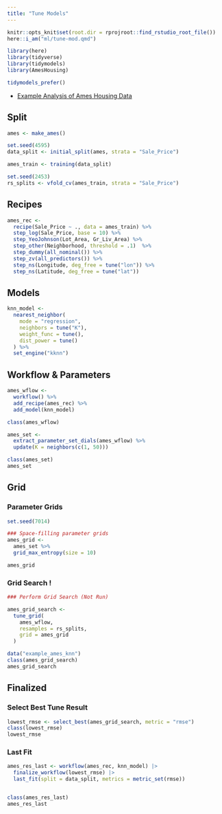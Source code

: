 ```yaml
---
title: "Tune Models"
---
```


```r
knitr::opts_knit$set(root.dir = rprojroot::find_rstudio_root_file())
here::i_am("ml/tune-mod.qmd")
```

```r
library(here)
library(tidyverse)
library(tidymodels)
library(AmesHousing)

tidymodels_prefer()
```

- [Example Analysis of Ames Housing Data](https://tune.tidymodels.org/reference/example_ames_knn.html)

## Split

```r
ames <- make_ames()

set.seed(4595)
data_split <- initial_split(ames, strata = "Sale_Price")

ames_train <- training(data_split)

set.seed(2453)
rs_splits <- vfold_cv(ames_train, strata = "Sale_Price")
```

## Recipes

```r
ames_rec <-
  recipe(Sale_Price ~ ., data = ames_train) %>%
  step_log(Sale_Price, base = 10) %>%
  step_YeoJohnson(Lot_Area, Gr_Liv_Area) %>%
  step_other(Neighborhood, threshold = .1)  %>%
  step_dummy(all_nominal()) %>%
  step_zv(all_predictors()) %>%
  step_ns(Longitude, deg_free = tune("lon")) %>%
  step_ns(Latitude, deg_free = tune("lat"))
```


## Models

```r
knn_model <-
  nearest_neighbor(
    mode = "regression",
    neighbors = tune("K"),
    weight_func = tune(),
    dist_power = tune()
  ) %>%
  set_engine("kknn")
```


## Workflow & Parameters

```r
ames_wflow <-
  workflow() %>%
  add_recipe(ames_rec) %>%
  add_model(knn_model)

class(ames_wflow)
```

```r
ames_set <-
  extract_parameter_set_dials(ames_wflow) %>%
  update(K = neighbors(c(1, 50)))

class(ames_set)
ames_set
```

## Grid

### Parameter Grids

```r
set.seed(7014)

### Space-filling parameter grids
ames_grid <-
  ames_set %>%
  grid_max_entropy(size = 10)

ames_grid
```

### Grid Search !

```r
### Perform Grid Search (Not Run)

ames_grid_search <-
  tune_grid(
    ames_wflow,
    resamples = rs_splits,
    grid = ames_grid
  )
```


```r
data("example_ames_knn")
class(ames_grid_search)
ames_grid_search
```

## Finalized


### Select Best Tune Result

```r
lowest_rmse <- select_best(ames_grid_search, metric = "rmse")
class(lowest_rmse)
lowest_rmse
```
### Last Fit

```r
ames_res_last <- workflow(ames_rec, knn_model) |> 
  finalize_workflow(lowest_rmse) |> 
  last_fit(split = data_split, metrics = metric_set(rmse))


class(ames_res_last)
ames_res_last
```


